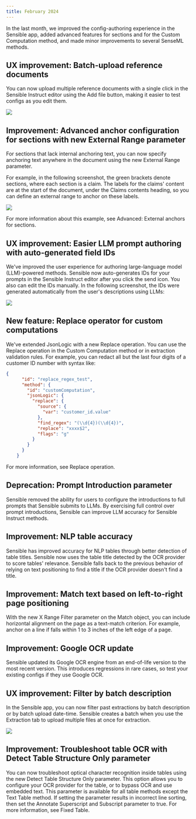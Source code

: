 ```yaml
---
title: February 2024
---
```


In the last month, we improved the config-authoring experience in the Sensible app, added advanced features for sections and for the Custom Computation method, and made minor improvements to several SenseML methods.

## UX improvement: Batch-upload reference documents
You can now upload multiple reference documents with a single click in the Sensible Instruct editor using the Add file button, making it easier to test configs as you edit them.

![](/assets/v0/images/screenshots/changelog_feb2024_upload.png)

## Improvement: Advanced anchor configuration for sections with new External Range parameter
For sections that lack internal anchoring text, you can now specify anchoring text anywhere in the document using the new External Range parameter.

For example, in the following screenshot, the green brackets denote sections, where each section is a claim. The labels for the claims' content are at the start of the document, under the Claims contents heading, so you can define an external range to anchor on these labels.

![](/assets/v0/images/screenshots/sections_external_range_2.png)

For more information about this example, see Advanced: External anchors for sections.

## UX improvement: Easier LLM prompt authoring with auto-generated field IDs
We've improved the user experience for authoring large-language model (LLM)-powered methods. Sensible now auto-generates IDs for your prompts in the Sensible Instruct editor after you click the send icon. You also can edit the IDs manually. In the following screenshot, the IDs were generated automatically from the user's descriptions using LLMs:

![](assets/v0/images/screenshots/changelog_feb2024_field_id.png)


## New feature: Replace operator for custom computations
We've extended JsonLogic with a new Replace operation. You can use the Replace operation in the Custom Computation method or in extraction validation rules. For example, you can redact all but the last four digits of a customer ID number with syntax like:

```json
{
      "id": "replace_regex_test",
      "method": {
        "id": "customComputation",
        "jsonLogic": {
          "replace": {
            "source": {
              "var": "customer_id.value"
            },
            "find_regex": "(\\d{4})(\\d{4})",
            "replace": "xxxx$2",
            "flags": "g"
          }
        }
      }
    }
```

For more information, see Replace operation.

## Deprecation: Prompt Introduction parameter
Sensible removed the ability for users to configure the introductions to full prompts that Sensible submits to LLMs. By exercising full control over prompt introductions, Sensible can improve LLM accuracy for Sensible Instruct methods.

## Improvement: NLP table accuracy
Sensible has improved accuracy for NLP tables through better detection of table titles. Sensible now uses the table title detected by the OCR provider to score tables' relevance. Sensible falls back to the previous behavior of relying on text positioning to find a title if the OCR provider doesn't find a title.

## Improvement: Match text based on left-to-right page positioning
With the new X Range Filter parameter on the Match object, you can include horizontal alignment on the page as a text-match criterion. For example, anchor on a line if falls within 1 to 3 inches of the left edge of a page.

## Improvement: Google OCR update
Sensible updated its Google OCR engine from an end-of-life version to the most recent version. This introduces regressions in rare cases, so test your existing configs if they use Google OCR.

## UX improvement: Filter by batch description
In the Sensible app, you can now filter past extractions by batch description or by batch upload date-time. Sensible creates a batch when you use the Extraction tab to upload multiple files at once for extraction.

![](/assets/images/screenshots/changelog_feb2024_batch_filter.png)

## Improvement: Troubleshoot table OCR with Detect Table Structure Only parameter
You can now troubleshoot optical character recognition inside tables using the new Detect Table Structure Only parameter. This option allows you to configure your OCR provider for the table, or to bypass OCR and use embedded text. This parameter is available for all table methods except the Text Table method. If setting the parameter results in incorrect line sorting, then set the Annotate Superscript and Subscript parameter to true. For more information, see Fixed Table.